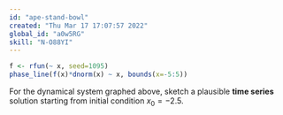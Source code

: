 ```yaml
---
id: "ape-stand-bowl"
created: "Thu Mar 17 17:07:57 2022"
global_id: "a0w5RG"
skill: "N-O88YI"
---
```


```r
f <- rfun(~ x, seed=1095)
phase_line(f(x)*dnorm(x) ~ x, bounds(x=-5:5))
```

For the dynamical system graphed above, sketch a plausible **time series** solution starting from initial condition $x_0=-2.5$.

<!-- Run the next chunk to see the actual time series.

```r
traj = integrateODE(dx ~ f(x)*dnorm(x), x = -2.5, bounds(t=0:10), dt=0.1)
traj_plot(x(t) ~ t, traj)
```

The students should draw something that has slow growth from $x_0=-2.5$, then fast growth up to about $x=0$, then slow growth again, followed by fast growth, finally leveling off at about $x=3$.
-->
